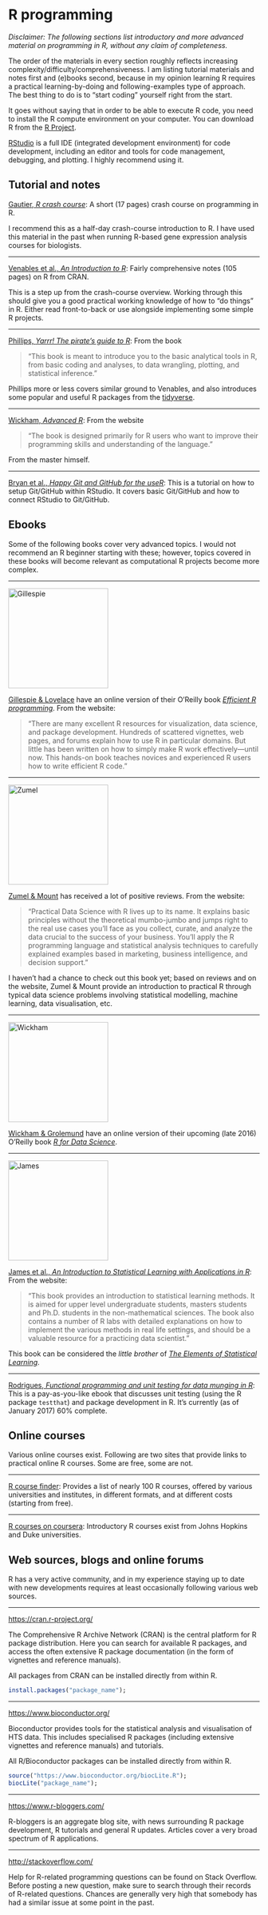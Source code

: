 # R programming

*Disclaimer: The following sections list introductory and more advanced material on programming in R, without any claim of completeness.*

The order of the materials in every section roughly reflects increasing complexity/difficulty/comprehensiveness. I am listing tutorial materials and notes first and (e)books second, because in my opinion learning R requires a practical learning-by-doing and following-examples type of approach. The best thing to do is to "start coding" yourself right from the start.

It goes without saying that in order to be able to execute R code, you need to install the R compute environment on your computer. You can download R from the [R Project](https://www.r-project.org/).

[RStudio](https://www.rstudio.com/products/RStudio/) is a full IDE (integrated development environment) for code development, including an editor and tools for code management, debugging, and plotting. I highly recommend using it.

## Tutorial and notes

[Gautier, *R crash course*](http://www.cbs.dtu.dk/courses/thaiworkshop/exercises/crashR.2.pdf): A short (17 pages) crash course on programming in R.

I recommend this as a half-day crash-course introduction to R. I have used this material in the past when running R-based gene expression analysis courses for biologists.

---

[Venables et al., *An Introduction to R*](https://cran.r-project.org/doc/manuals/R-intro.pdf): Fairly comprehensive notes (105 pages) on R from CRAN.

This is a step up from the crash-course overview. Working through this should give you a good practical working knowledge of how to "do things" in R. Either read front-to-back or use alongside implementing some simple R projects.

---

[Phillips, *Yarrr! The pirate's guide to R*](https://drive.google.com/file/d/0B4udF24Yxab0S1hnZlBBTmgzM3M/view): From the book

> "This book is meant to introduce you to the basic analytical tools in R, from basic coding and analyses, to data wrangling, plotting, and statistical inference."

Phillips more or less covers similar ground to Venables, and also introduces some popular and useful R packages from the [tidyverse](https://blog.rstudio.org/2016/09/15/tidyverse-1-0-0/).

---

[Wickham, *Advanced R*](http://adv-r.had.co.nz/): From the website

> "The book is designed primarily for R users who want to improve their programming skills and understanding of the language."

From the master himself.

---

[Bryan et al., *Happy Git and GitHub for the useR*](http://happygitwithr.com): This is a tutorial on how to setup Git/GitHub within RStudio. It covers basic Git/GitHub and how to connect RStudio to Git/GitHub.

## Ebooks

Some of the following books cover very advanced topics. I would not recommend an R beginner starting with these; however, topics covered in these books will become relevant as computational R projects become more complex.  

---

[<img src="gillespie.png" alt="Gillespie" style="height: 200px;"/>](https://www.manning.com/books/practical-data-science-with-r)

[Gillespie & Lovelace](https://csgillespie.github.io/efficientR/index.html) have an online version of their O'Reilly book [*Efficient R programming*](https://www.amazon.com/Efficient-Programming-Practical-Guide-Smarter/dp/1491950781). From the website:

> "There are many excellent R resources for visualization, data science, and package development. Hundreds of scattered vignettes, web pages, and forums explain how to use R in particular domains. But little has been written on how to simply make R work effectively—until now. This hands-on book teaches novices and experienced R users how to write efficient R code."

---

[<img src="zumel.jpg" alt="Zumel" style="height: 200px;"/>](https://www.manning.com/books/practical-data-science-with-r)

[Zumel & Mount](https://www.manning.com/books/practical-data-science-with-r) has received a lot of positive reviews. From the website:

> "Practical Data Science with R lives up to its name. It explains basic principles without the theoretical mumbo-jumbo and jumps right to the real use cases you'll face as you collect, curate, and analyze the data crucial to the success of your business. You'll apply the R programming language and statistical analysis techniques to carefully explained examples based in marketing, business intelligence, and decision support."

I haven't had a chance to check out this book yet; based on reviews and on the website, Zumel & Mount provide an introduction to practical R through typical data science problems involving statistical modelling, machine learning, data visualisation, etc.

---

[<img src="wickham.png" alt="Wickham" style="height: 200px;"/>](https://www.manning.com/books/practical-data-science-with-r)


[Wickham & Grolemund](http://r4ds.had.co.nz) have an online version of their upcoming (late 2016) O'Reilly book [*R for Data Science*](https://www.amazon.com/R-Data-Science-Hadley-Wickham/dp/1491910399/ref=as_li_ss_tl?ie=UTF8&qid=1469550189&sr=8-1&keywords=R+for+data+science&linkCode=sl1&tag=devtools-20&linkId=6fe0069f9605cf847ed96c191f4e84dd).

---

[<img src="james.jpg" alt="James" style="height: 200px;"/>](https://www.manning.com/books/practical-data-science-with-r)


[James et al., *An Introduction to Statistical Learning with Applications in R*](http://www-bcf.usc.edu/~gareth/ISL/): From the website:

> "This book provides an introduction to statistical learning methods. It is aimed for upper level undergraduate students, masters students and Ph.D. students in the non-mathematical sciences. The book also contains a number of R labs with detailed explanations on how to implement the various methods in real life settings, and should be a valuable resource for a practicing data scientist."

This book can be considered the *little brother* of [*The Elements of Statistical Learning*](http://statweb.stanford.edu/~tibs/ElemStatLearn/).


---

[Rodrigues, *Functional programming and unit testing for data munging in R*](https://leanpub.com/fput): This is a pay-as-you-like ebook that discusses unit testing (using the R package `testthat`) and package development in R. It's currently (as of January 2017) 60% complete.


## Online courses

Various online courses exist. Following are two sites that provide links to practical online R courses. Some are free, some are not.

---

[R course finder](http://r-exercises.com/r-courses/): Provides a list of nearly 100 R courses, offered by various universities and institutes, in different formats, and at different costs (starting from free).

---

[R courses on coursera](https://www.coursera.org/courses?languages=en&query=r+programming): Introductory R courses exist from Johns Hopkins and Duke universities.

## Web sources, blogs and online forums

R has a very active community, and in my experience staying up to date with new developments requires at least occasionally following various web sources.

---

[https://cran.r-project.org/](https://cran.r-project.org/)

The Comprehensive R Archive Network (CRAN) is the central platform for R package distribution. Here you can search for available R packages, and access the often extensive R package documentation (in the form of vignettes and reference manuals).

All packages from CRAN can be installed directly from within R.
```r
install.packages("package_name");
```

---

[https://www.bioconductor.org/](https://www.bioconductor.org/)

Bioconductor provides tools for the statistical analysis and visualisation of HTS data. This includes specialised R packages (including extensive vignettes and reference manuals) and tutorials.

All R/Bioconductor packages can be installed directly from within R.
```r
source("https://www.bioconductor.org/biocLite.R");
biocLite("package_name");
```
---

[https://www.r-bloggers.com/](https://www.r-bloggers.com/)

R-bloggers is an aggregate blog site, with news surrounding R package development, R tutorials and general R updates. Articles cover a very broad spectrum of R applications.

---

[http://stackoverflow.com/](http://stackoverflow.com/)

Help for R-related programming questions can be found on Stack Overflow. Before posting a new question, make sure to search through their records of R-related questions. Chances are generally very high that somebody has had a similar issue at some point in the past.
